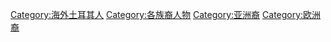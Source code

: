 {{DEFAULTSORT: Turkey}}
[[Category:海外土耳其人|Category:海外土耳其人]]
[[Category:各族裔人物|Category:各族裔人物]]
[[Category:亚洲裔|Category:亚洲裔]]
[[Category:欧洲裔|Category:欧洲裔]]
